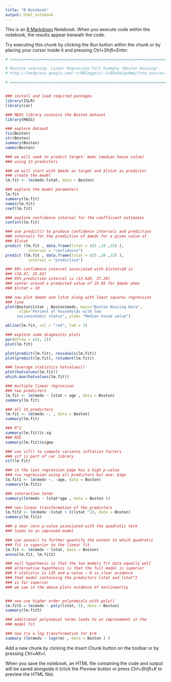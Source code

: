 ```yaml
---
title: "R Notebook"
output: html_notebook
---
```


This is an [R Markdown](http://rmarkdown.rstudio.com) Notebook. When you execute code within the notebook, the results appear beneath the code. 

Try executing this chunk by clicking the *Run* button within the chunk or by placing your cursor inside it and pressing *Ctrl+Shift+Enter*. 

```r
# ===============================================================================================

# Machine Learning. Linear Regression Full Example (Boston Housing).
# http://feedproxy.google.com/~r/RBloggers/~3/BSm1mJgu0mA/?utm_source=feedburner&utm_medium=email

# ===============================================================================================


### install and load required packages
library(ISLR)
library(car)

### MASS library contains the Boston dataset
library(MASS)

### explore dataset
fix(Boston)
str(Boston)
summary(Boston)
names(Boston)

### we will seek to predict target: medv (median house value)
### using 13 predictors

### we will start with $medv as target and $lstat as predictor
### create the model
lm.fit <- lm(medv~lstat, data = Boston)

### explore the model parameters
lm.fit
summary(lm.fit)
names(lm.fit)
coef(lm.fit)

### explore confidence interval for the coefficient estimates
confint(lm.fit)

### use predict() to produce confidence intervals and prediction
### intervals for the prediction of $medv for a given value of
### $lstat
predict (lm.fit , data.frame(lstat = c(5 ,10 ,15) ),
          interval = "confidence")
predict (lm.fit , data.frame(lstat = c(5 ,10 ,15) ),
          interval = "prediction")

### 95% confidence interval associated with $lstat=10 is
### (24.47, 25.63)
### 95% prediction interval is (12.828, 37.28)
### center around a predicted value of 25.05 for $medv when
### $lstat = 10

### now plot $medv and lstat along with least squares regression
### line
plot(Boston$lstat , Boston$medv, main="Boston Housing Data",
      xlab="Percent of households with low
     socioeconomic status", ylab= "Median house value")

abline(lm.fit, col = "red", lwd = 3)

### explore some diagnostic plots
par(mfrow = c(2, 2))
plot(lm.fit)

plot(predict(lm.fit), residuals(lm.fit))
plot(predict(lm.fit), rstudent(lm.fit))

### leverage statistics hatvalues()
plot(hatvalues(lm.fit))
which.max(hatvalues(lm.fit))

### multiple linear regression
### two predictors
lm.fit <- lm(medv ~ lstat + age , data = Boston)
summary(lm.fit)

### all 13 predictors
lm.fit <- lm(medv ~. , data = Boston)
summary(lm.fit)

### R^2
summary(lm.fit)$r.sq
### RSE
summary(lm.fit)$sigma

### use vif() to compute variance inflation factors
### vif is part of car library
vif(lm.fit)

### in the last regression $age has a high p-value
### run regression using all predictors but one: $age
lm.fit1 <- lm(medv ~. -age, data = Boston)
summary(lm.fit1)

### interaction terms
summary(lm(medv ~ lstat*age , data = Boston ))

### non-linear transformation of the predictors
lm.fit2 <- lm(medv ~lstat + I(lstat ^2), data = Boston)
summary(lm.fit2)

### a near cero p-value associated with the quadratic term
### leads to an improved model

### use anova() to further quantify the extent to which quadratic
### fit is superior to the linear fit
lm.fit <- lm(medv ~ lstat, data = Boston)
anova(lm.fit, lm.fit2)

### null hypothesis is that the two models fit data equally well
### alternative hypothesis is that the full model is superior
### F-statistic is 135 and p-value ~ 0 is clear evidence 
### that model containing the predictors lstat and lstat^2
### is far superior
### we saw in the above plots evidence of nonlinearity


### now use higher order polynomials with poly()
lm.fit5 = lm(medv ~ poly(lstat, 5), data = Boston)
summary(lm.fit5)

### additional polynomial terms leads to an improvement in the
### model fit

### now try a log transformation for $rm
summary (lm(medv ~ log(rm) , data = Boston ) )

```

Add a new chunk by clicking the *Insert Chunk* button on the toolbar or by pressing *Ctrl+Alt+I*.

When you save the notebook, an HTML file containing the code and output will be saved alongside it (click the *Preview* button or press *Ctrl+Shift+K* to preview the HTML file).
